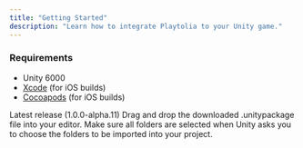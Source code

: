 ```yaml
---
title: "Getting Started"
description: "Learn how to integrate Playtolia to your Unity game."
---
```


### Requirements

- Unity 6000
- [Xcode](https://developer.apple.com/xcode/) (for iOS builds)
- [Cocoapods](https://cocoapods.org) (for iOS builds)

<Steps>
  <Step title="Getting the SDK">
    <Card title="Get Playtolia Unity SDK" icon="download" href="https://github.com/Playtolia/unity-sdk/releases/download/v1.0.0-alpha.11/PlaytoliaSDK.unitypackage">
      Latest release (1.0.0-alpha.11)
    </Card>
  </Step>
  <Step title="Importing to Unity">
    Drag and drop the downloaded .unitypackage file into your editor. Make sure all folders are selected when Unity asks you to choose the folders to be imported into your project.
  </Step>
</Steps>